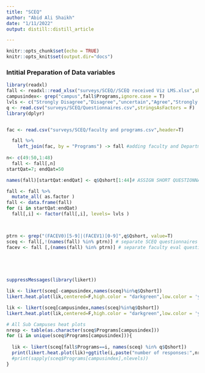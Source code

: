 ```yaml
---
title: "SCEQ"
author: "Abid Ali Shaikh"
date: "1/11/2022"
output: distill::distill_article

---
```


```r
knitr::opts_chunk$set(echo = TRUE)
knitr::opts_knit$set(output.dir="docs")
```

### Intitial Preparation of Data variables

```r
library(readxl)
fall <- readxl::read_xlsx("surveys/SCEQ//SCEQ received Viz LMS.xlsx",sheet=2)
campusindex<- grep("campus",fall$Programs,ignore.case = T)
lvls <- c("Strongly Disagree","Disagree","uncertain","Agree","Strongly Agree")
q <- read.csv("surveys/SCEQ/Questionnaires.csv",stringsAsFactors = F)
library(dplyr)


fac <- read.csv("surveys/SCEQ/faculty and programs.csv",header=T)

  fall %>%
    left_join(fac, by = "Programs") -> fall #adding faculty and Department col
  
n<- c(49:50,1:48)
  fall <- fall[,n]
startQat=7; endQat=50

names(fall)[startQat:endQat] <- q$Qshort[1:44]# ASSIGN SHORT QUESTIONNAIRE NAMES

fall <- fall %>%
  mutate_all( as.factor ) 
fall <- data.frame(fall)
for (i in startQat:endQat)
  fall[,i] <- factor(fall[,i], levels= lvls )
  


ptrn <- grep("(FACEV0)[5-9]|(FACEV1)[0-9]",q$Qshort, value=T)
sceq <- fall[,!(names(fall) %in% ptrn)] # separate SCEQ questionnaires
facev <- fall [,(names(fall) %in% ptrn)] # separate faculty eval questionnaires


  



```


```r

suppressMessages(library(likert))

lik <- likert(sceq[-campusindex,names(sceq)%in%q$Qshort])
likert.heat.plot(lik,centered=F,high.color = "darkgreen",low.color = 'yellow',text.size = 3)+ggtitle("Students ......Campus Jamshoro")

lik <- likert(sceq[campusindex,names(sceq)%in%q$Qshort])
likert.heat.plot(lik,centered=F,high.color = "darkgreen",low.color = 'yellow',text.size = 3)+ggtitle("Students ......SubCampuses")

# All Sub Campuses heat plots
nresp <- table(as.character(sceq$Programs[campusindex]))
for (i in unique(sceq$Programs[campusindex])){
  
  lik <- likert(sceq[fall$Programs==i, names(sceq) %in% q$Qshort])
  print(likert.heat.plot(lik)+ggtitle(i,paste("number of responses:",nresp[[i]])))
  #print(sapply(sceq$Programs[campusindex],nlevels))
}

```


